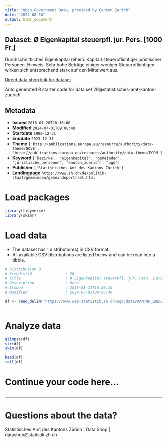 ```yaml
---
title: "Open Government Data, provided by Canton Zurich"
date: "2024-08-16"
output: html_document
---
```


## Dataset: Ø Eigenkapital steuerpfl. jur. Pers. [1000 Fr.]

Durchschnittliches Eigenkapital (ehem. Kapital) steuerpflichtiger juristischer Personen. Hinweis: Sehr hohe Beträge einiger weniger Steuerpflichtigen wirken sich entsprechend stark auf den Mittelwert aus.

[Direct data shop link for dataset](https://www.zh.ch/de/politik-staat/statistik-daten/datenkatalog.html#/datasets/29@statistisches-amt-kanton-zuerich)

Auto generated R starter code for data set 29@statistisches-amt-kanton-zuerich.

## Metadata

- **Issued** `2016-01-20T20:16:00`
- **Modified** `2024-07-01T09:08:49`
- **Startdate** `1990-12-31`
- **Enddate** `2023-12-31`
- **Theme** `['http://publications.europa.eu/resource/authority/data-theme/GOVE', 'http://publications.europa.eu/resource/authority/data-theme/ECON']`
- **Keyword** `['bezirke', 'eigenkapital', 'gemeinden', 'juristische_personen', 'kanton_zuerich', 'ogd']`
- **Publisher** `['Statistisches Amt des Kantons Zürich']`
- **Landingpage** `https://www.zh.ch/de/politik-staat/gemeinden/gemeindeportraet.html`


# Load packages

```r

library(tidyverse)
library(skimr)

```

# Load data

-   The dataset has 1 distribution(s) in CSV format.
-   All available CSV distributions are listed below and can be read into a tibble.

```r

# Distribution 0
# Ktzhdistid               : 26
# Title                    : Ø Eigenkapital steuerpfl. jur. Pers. [1000 Fr.]
# Description              : None
# Issued                   : 2016-01-21T16:30:35
# Modified                 : 2024-07-01T09:08:49

df <- read_delim('https://www.web.statistik.zh.ch/ogd/data/KANTON_ZUERICH_281.csv')



```

# Analyze data

```r

glimpse(df)
str(df)
skim(df)

head(df)
tail(df)

```

# Continue your code here...

```r

```

------------------------------------------------------------------------

# Questions about the data?

Statistisches Amt des Kantons Zürich | Data Shop | datashop@statistik.zh.ch
